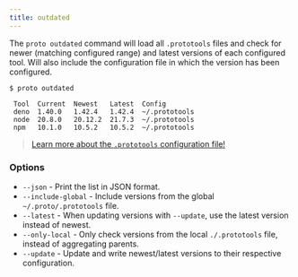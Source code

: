 ```yaml
---
title: outdated
---
```



<VersionLabel version="0.19.0" header />

The `proto outdated` command will load all `.prototools` files and check for newer (matching
configured range) and latest versions of each configured tool. Will also include the configuration
file in which the version has been configured.

```
$ proto outdated

 Tool  Current  Newest   Latest  Config
 deno  1.40.0   1.42.4   1.42.4  ~/.prototools
 node  20.8.0   20.12.2  21.7.3  ~/.prototools
 npm   10.1.0   10.5.2   10.5.2  ~/.prototools

```

> [Learn more about the `.prototools` configuration file!](../config)

### Options

- `--json` - Print the list in JSON format.
- `--include-global` - Include versions from the global `~/.proto/.prototools` file.
- `--latest` - When updating versions with `--update`, use the latest version instead of newest.
- `--only-local` - Only check versions from the local `./.prototools` file, instead of aggregating
  parents.
- `--update` - Update and write newest/latest versions to their respective configuration.
